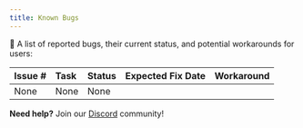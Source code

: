 ```yaml
---
title: Known Bugs
---
```


🐞 A list of reported bugs, their current status, and potential workarounds for users:

| Issue \# | Task  |  Status | Expected Fix Date | Workaround |
| :---- | :---- | :---- | :---- | :---- |
|  None| None | None| |  |


**Need help?** Join our [Discord](https://invertase.link/globe-discord) community! 
